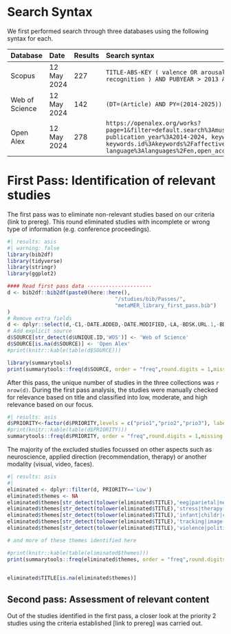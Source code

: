 # Search Syntax

We first performed search through three databases using the following syntax for each.

| Database       | Date  | Results | Search syntax                                                                                                                                                                                                                                                                                                              |
| :--------------| :------------- | :------ | :----------------------------------------------------------------------------------------------------- |
| Scopus         | 12 May 2024    | 227     | ```TITLE-ABS-KEY ( valence OR arousal OR classi OR categor OR algorithm AND music AND emotion AND recognition ) AND PUBYEAR > 2013 AND PUBYEAR < 2025 AND ( LIMIT-TO ( DOCTYPE , "ar" ) )```          |
| Web of Science | 12 May 2024    | 142     | ```(DT=(Article) AND PY=(2014-2025)) AND ALL=(music emotion recognition valence arousal)```          |
| Open Alex      | 12 May 2024    | 278     | ```https://openalex.org/works?page=1&filter=default.search%3Amusic%20emotion%20recognition%20valence%20arousal,type%3Atypes%2Farticle, publication_year%3A2014-2024, keywords.id%3Akeywords%2Femotion-recognition, keywords.id%3Akeywords%2Faffective-computing, language%3Alanguages%2Fen,open_access.any_repository_has_fulltext%3Atrue```   |


# First Pass: Identification of relevant studies

The first pass was to eliminate non-relevant studies based on our criteria (link to prereg). This round eliminated studies with incomplete or wrong type of information (e.g. conference proceedings).

```r
#| results: asis
#| warning: false
library(bib2df)
library(tidyverse)
library(stringr)
library(ggplot2)

#### Read first pass data ---------------------
d <- bib2df::bib2df(paste0(here::here(),
                                   "/studies/bib/Passes/", 
                                   "metaMER_library_first_pass.bib")
)
# Remove extra fields
d <- dplyr::select(d,-C1,-DATE.ADDED,-DATE.MODIFIED,-LA,-BDSK.URL.1,-BDSK.URL.2,-ISBN)
# Add explicit source
d$SOURCE[str_detect(d$UNIQUE.ID,'WOS')] <- 'Web of Science'
d$SOURCE[is.na(d$SOURCE)] <- 'Open Alex'
#print(knitr::kable(table(d$SOURCE)))

library(summarytools)
print(summarytools::freq(d$SOURCE, order = "freq",round.digits = 1,missing = 'NA',headings = FALSE))

```

After this pass, the unique number of studies in the three collections was `r nrow(d)`. During the first pass analysis, the studies were manually checked for relevance based on title and classified into low, moderate, and high relevance based on our focus.

```r
#| results: asis
d$PRIORITY<-factor(d$PRIORITY,levels = c("prio1","prio2","prio3"), labels = c("High","Moderate","Low"))
#print(knitr::kable(table(d$PRIORITY)))
summarytools::freq(d$PRIORITY, order = "freq",round.digits = 1,missing = 'NA',headings = FALSE)

```

The majority of the excluded studies focussed on other aspects such as neuroscience, applied direction (recommendation, therapy) or another modality (visual, video, faces).

```r
#| results: asis
#| 
eliminated <- dplyr::filter(d, PRIORITY=='Low')
eliminated$themes <- NA
eliminated$themes[str_detect(tolower(eliminated$TITLE),'eeg|parietal|neuro|meg|galvanic|electrodermal|conductanc|heart|ecg|biosignal|brain|physiological|electroenceph|imaging|biomarker|cerebral|cardiovascular|autonomic nervous')]<-'Biosignals'
eliminated$themes[str_detect(tolower(eliminated$TITLE),'stress|therapy|depress|autis|rehabil|schizoph|alzheime|cochle|interve')]<-'Clinical'
eliminated$themes[str_detect(tolower(eliminated$TITLE),'infant|childr|childhood|empath|curriculum|amusia|music education|college|singing|young adults|newbor|memory')]<-'Developmental/Educational'
eliminated$themes[str_detect(tolower(eliminated$TITLE),'tracking|image|wearable|virtual|touch|dance|movie|TV|voice|facial|face|multimodal|body|animat|multimed|video|robot|wireless|visual|sensor|multi-modal')]<-'Multimodal'
eliminated$themes[str_detect(tolower(eliminated$TITLE),'violence|political|speech|melodies|twins|stage|timbre|tonality|age|paralinguistics|ontologies')]<-'Other'

# and more of these themes identified here

#print(knitr::kable(table(eliminated$themes)))
print(summarytools::freq(eliminated$themes, order = "freq",round.digits = 1,missing = 'NA',headings = FALSE))


eliminated$TITLE[is.na(eliminated$themes)]

```

## Second pass: Assessment of relevant content


Out of the studies identified in the first pass, a closer look at the priority 2 studies using the criteria established [link to prereg] was carried out.

